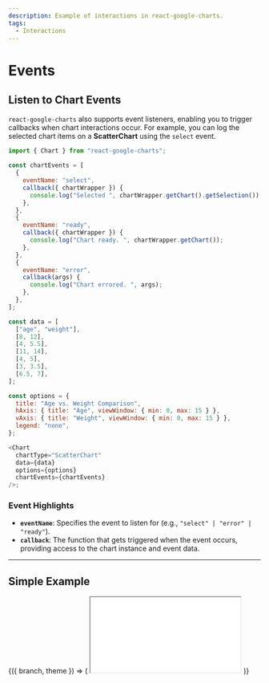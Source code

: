 ```yaml
---
description: Example of interactions in react-google-charts.
tags:
  - Interactions
---
```



# Events

## Listen to Chart Events

`react-google-charts` also supports event listeners, enabling you to trigger callbacks when chart interactions occur. For example, you can log the selected chart items on a **ScatterChart** using the `select` event.

```js
import { Chart } from "react-google-charts";

const chartEvents = [
  {
    eventName: "select",
    callback({ chartWrapper }) {
      console.log("Selected ", chartWrapper.getChart().getSelection());
    },
  },
  {
    eventName: "ready",
    callback({ chartWrapper }) {
      console.log("Chart ready. ", chartWrapper.getChart());
    },
  },
  {
    eventName: "error",
    callback(args) {
      console.log("Chart errored. ", args);
    },
  },
];

const data = [
  ["age", "weight"],
  [8, 12],
  [4, 5.5],
  [11, 14],
  [4, 5],
  [3, 3.5],
  [6.5, 7],
];

const options = {
  title: "Age vs. Weight Comparison",
  hAxis: { title: "Age", viewWindow: { min: 0, max: 15 } },
  vAxis: { title: "Weight", viewWindow: { min: 0, max: 15 } },
  legend: "none",
};

<Chart
  chartType="ScatterChart"
  data={data}
  options={options}
  chartEvents={chartEvents}
/>;
```

### Event Highlights

- **`eventName`**: Specifies the event to listen for (e.g., `"select" | "error" | "ready"`).
- **`callback`**: The function that gets triggered when the event occurs, providing access to the chart instance and event data.

---

## Simple Example

<ContextProvider>
  {({ branch, theme }) => (
    <iframe
      src={`https://codesandbox.io/embed/github/RakanNimer/react-google-charts/tree/${branch}/sandboxes/advanced-events/default?fontsize=14&hidenavigation=1&module=%2FApp.tsx&theme=${theme}`}
      style={{
        width: "100%",
        height: "500px",
        border: 0,
        borderRadius: "4px",
        overflow: "hidden",
      }}
      title="RakanNimer/react-google-charts: Interactions Simple Example"
      allow="accelerometer; ambient-light-sensor; camera; encrypted-media; geolocation; gyroscope; hid; microphone; midi; payment; usb; vr; xr-spatial-tracking"
      sandbox="allow-forms allow-modals allow-popups allow-presentation allow-same-origin allow-scripts"
      loading="lazy"
    ></iframe>
  )}
</ContextProvider>
